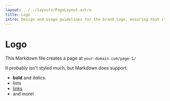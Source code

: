 ```yaml
---
layout: ../../layouts/PageLayout.astro
title: Logo
intro: Design and usage guidelines for the brand logo, ensuring that it's always represented correctly, regardless of where it appears.
---
```


# Logo

This Markdown file creates a page at `your-domain.com/page-1/`

It probably isn't styled much, but Markdown does support:
- **bold** and _italics._
- lists
- [links](https://astro.build)
- and more!